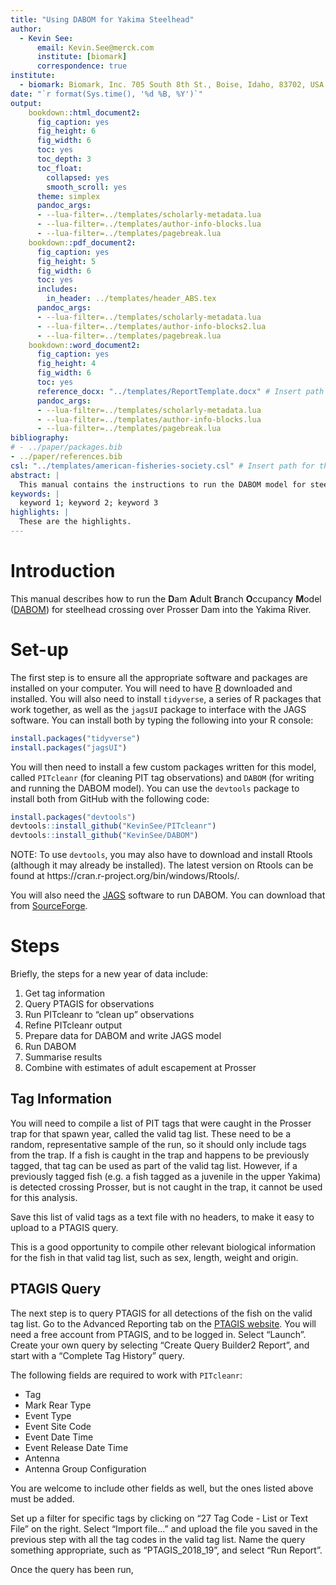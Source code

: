 ```yaml
---
title: "Using DABOM for Yakima Steelhead"
author:
  - Kevin See:
      email: Kevin.See@merck.com
      institute: [biomark]
      correspondence: true
institute:
  - biomark: Biomark, Inc. 705 South 8th St., Boise, Idaho, 83702, USA
date: "`r format(Sys.time(), '%d %B, %Y')`"
output: 
    bookdown::html_document2:
      fig_caption: yes
      fig_height: 6
      fig_width: 6
      toc: yes
      toc_depth: 3
      toc_float:
        collapsed: yes
        smooth_scroll: yes
      theme: simplex
      pandoc_args:
      - --lua-filter=../templates/scholarly-metadata.lua
      - --lua-filter=../templates/author-info-blocks.lua
      - --lua-filter=../templates/pagebreak.lua
    bookdown::pdf_document2:
      fig_caption: yes
      fig_height: 5
      fig_width: 6
      toc: yes
      includes:
        in_header: ../templates/header_ABS.tex
      pandoc_args:
      - --lua-filter=../templates/scholarly-metadata.lua
      - --lua-filter=../templates/author-info-blocks2.lua
      - --lua-filter=../templates/pagebreak.lua
    bookdown::word_document2:
      fig_caption: yes
      fig_height: 4
      fig_width: 6
      toc: yes
      reference_docx: "../templates/ReportTemplate.docx" # Insert path for the DOCX file
      pandoc_args:
      - --lua-filter=../templates/scholarly-metadata.lua
      - --lua-filter=../templates/author-info-blocks.lua
      - --lua-filter=../templates/pagebreak.lua
bibliography:
# - ../paper/packages.bib
- ../paper/references.bib
csl: "../templates/american-fisheries-society.csl" # Insert path for the bib-style
abstract: |
  This manual contains the instructions to run the DABOM model for steelhead in the Yakima basin.
keywords: |
  keyword 1; keyword 2; keyword 3
highlights: |
  These are the highlights.
---
```


# Introduction

This manual describes how to run the **D**am **A**dult **B**ranch **O**ccupancy **M**odel ([DABOM](https://github.com/KevinSee/DABOM)) for steelhead crossing over Prosser Dam into the Yakima River. 

# Set-up

The first step is to ensure all the appropriate software and packages are installed on your computer. You will need to have [R](https://cran.r-project.org/) downloaded and installed. You will also need to install `tidyverse`, a series of R packages that work together, as well as the `jagsUI` package to interface with the JAGS software. You can install both by typing the following into your R console:

```r
install.packages("tidyverse")
install.packages("jagsUI")
```

You will then need to install a few custom packages written for this model, called `PITcleanr` (for cleaning PIT tag observations) and `DABOM` (for writing and running the DABOM model). You can use the `devtools` package to install both from GitHub with the following code:

```r
install.packages("devtools")
devtools::install_github("KevinSee/PITcleanr")
devtools::install_github("KevinSee/DABOM")
```

NOTE: To use `devtools`, you may also have to download and install Rtools (although it may already be installed). The latest version on Rtools can be found at https://cran.r-project.org/bin/windows/Rtools/.

You will also need the [JAGS](http://mcmc-jags.sourceforge.net/) software to run DABOM. You can download that from [SourceForge](https://sourceforge.net/projects/mcmc-jags/files/). 

# Steps

Briefly, the steps for a new year of data include: 

1. Get tag information
1. Query PTAGIS for observations
1. Run PITcleanr to "clean up" observations
1. Refine PITcleanr output
1. Prepare data for DABOM and write JAGS model
1. Run DABOM
1. Summarise results
1. Combine with estimates of adult escapement at Prosser

## Tag Information

You will need to compile a list of PIT tags that were caught in the Prosser trap for that spawn year, called the valid tag list. These need to be a random, representative sample of the run, so it should only include tags from the trap. If a fish is caught in the trap and happens to be previously tagged, that tag can be used as part of the valid tag list. However, if a previously tagged fish (e.g. a fish tagged as a juvenile in the upper Yakima) is detected crossing Prosser, but is not caught in the trap, it cannot be used for this analysis.

Save this list of valid tags as a text file with no headers, to make it easy to upload to a PTAGIS query.

This is a good opportunity to compile other relevant biological information for the fish in that valid tag list, such as sex, length, weight and origin. 

## PTAGIS Query

The next step is to query PTAGIS for all detections of the fish on the valid tag list. Go to the Advanced Reporting tab on the [PTAGIS website](https://www.ptagis.org/data/advanced-reporting). You will need a free account from PTAGIS, and to be logged in. Select "Launch". Create your own query by selecting "Create Query Builder2 Report", and start with a "Complete Tag History" query. 

The following fields are required to work with `PITcleanr`:

* Tag
* Mark Rear Type
* Event Type
* Event Site Code
* Event Date Time
* Event Release Date Time
* Antenna
* Antenna Group Configuration

You are welcome to include other fields as well, but the ones listed above must be added.

Set up a filter for specific tags by clicking on "27 Tag Code - List or Text File" on the right. Select "Import file..." and upload the file you saved in the previous step with all the tag codes in the valid tag list. Name the query something appropriate, such as "PTAGIS_2018_19", and select "Run Report".

Once the query has been run, 
